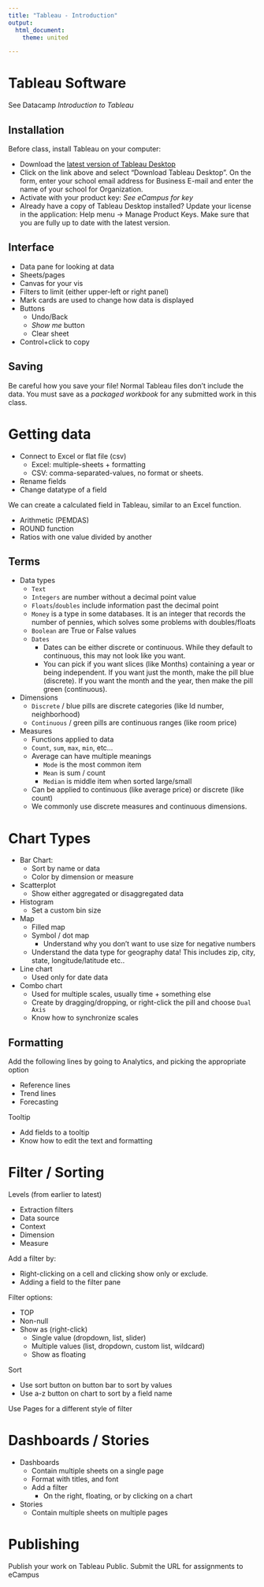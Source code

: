 ```yaml
--- 
title: "Tableau - Introduction"
output: 
  html_document:
    theme: united

---
```



# Tableau Software

See Datacamp *Introduction to Tableau*

## Installation

Before class, install Tableau on your computer:

- Download the [latest version of Tableau Desktop](https://www.tableau.com/tft/activation)
- Click on the link above and select “Download Tableau Desktop”. On the form, enter your school email address for Business E-mail and enter the name of your school for Organization.
- Activate with your product key:  *See eCampus for key*
- Already have a copy of Tableau Desktop installed? Update your license in the application: Help menu → Manage Product Keys. Make sure that you are fully up to date with the latest version.

## Interface

- Data pane for looking at data
- Sheets/pages
- Canvas for your vis
- Filters to limit (either upper-left or right panel)
- Mark cards are used to change how data is displayed
- Buttons
  - Undo/Back 
  - *Show me* button
  - Clear sheet
- Control+click to copy

## Saving

Be careful how you save your file! Normal Tableau files don't include the data. You must save as a *packaged workbook* for any submitted work in this class.



# Getting data

- Connect to Excel or flat file (csv)
  - Excel: multiple-sheets + formatting
  - CSV: comma-separated-values, no format or sheets.
- Rename fields
- Change datatype of a field

We can create a calculated field in Tableau, similar to an Excel function.

- Arithmetic (PEMDAS)
- ROUND function
- Ratios with one value divided by another

## Terms


- Data types
  - `Text`
  - `Integers` are number without a decimal point value
  - `Floats`/`doubles` include information past the decimal point
  - `Money` is a type in some databases. It is an integer that records the number of pennies, which solves some problems with doubles/floats
  - `Boolean` are True or False values
  - `Dates`
    - Dates can be either discrete or continuous. While they default to continuous, this may not look like you want. 
    - You can pick if you want slices (like Months) containing a year or being independent. If you want just the month, make the pill blue (discrete). If you want the month and the year, then make the pill green (continuous).
- Dimensions
  - `Discrete` / blue pills are discrete categories (like Id number, neighborhood)
  - `Continuous` / green pills are continuous ranges (like room price)
- Measures
  - Functions applied to data
  - `Count`, `sum`, `max`, `min`, etc...
  - Average can have multiple meanings
    - `Mode` is the most common item
    - `Mean` is sum / count
    - `Median` is middle item when sorted large/small
  - Can be applied to continuous (like average price) or discrete (like count)
  - We commonly use discrete measures and continuous dimensions.

# Chart Types

- Bar Chart:
  - Sort by name or data
  - Color by dimension or measure
- Scatterplot
  - Show either aggregated or disaggregated data
- Histogram
  - Set a custom bin size
- Map
  - Filled map
  - Symbol / dot map
    - Understand why you don't want to use size for negative numbers
  - Understand the data type for geography data! This includes zip, city, state, longitude/latitude etc..
- Line chart
  - Used only for date data
- Combo chart
  - Used for multiple scales, usually time + something else
  - Create by dragging/dropping, or right-click the pill and choose `Dual Axis`
  - Know how to synchronize scales

## Formatting

Add the following lines by going to Analytics, and picking the appropriate option

- Reference lines
- Trend lines
- Forecasting

Tooltip

- Add fields to a tooltip
- Know how to edit the text and formatting



# Filter / Sorting


Levels (from earlier to latest)

- Extraction filters 
- Data source
- Context
- Dimension
- Measure

Add a filter by:

- Right-clicking on a cell and clicking show only or exclude.
- Adding a field to the filter pane

Filter options:

- TOP 
- Non-null
- Show as (right-click)
  - Single value (dropdown, list, slider)
  - Multiple values (list, dropdown, custom list, wildcard)
  - Show as floating

Sort

- Use sort button on button bar to sort by values
- Use a-z button on chart to sort by a field name

Use Pages for a different style of filter

# Dashboards / Stories

- Dashboards
  - Contain multiple sheets on a single page
  - Format with titles, and font
  - Add a filter
    - On the right, floating, or by clicking on a chart
- Stories
  - Contain multiple sheets on multiple pages
  

# Publishing

Publish your work on Tableau Public. Submit the URL for assignments to eCampus